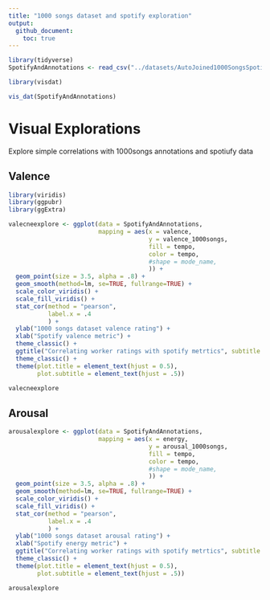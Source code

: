 ```yaml
---
title: "1000 songs dataset and spotify exploration"
output: 
  github_document:
    toc: true
---
```


```r

library(tidyverse)
SpotifyAndAnnotations <- read_csv("../datasets/AutoJoined1000SongsSpotify.csv")

library(visdat)

vis_dat(SpotifyAndAnnotations)
```

# Visual Explorations 
Explore simple correlations with 1000songs annotations and spotiufy data 

## Valence

```r
library(viridis)
library(ggpubr)
library(ggExtra)

valecneexplore <- ggplot(data = SpotifyAndAnnotations,
                         mapping = aes(x = valence, 
                                       y = valence_1000songs,
                                       fill = tempo,
                                       color = tempo,
                                       #shape = mode_name,
                                       )) + 
  geom_point(size = 3.5, alpha = .8) +
  geom_smooth(method=lm, se=TRUE, fullrange=TRUE) + 
  scale_color_viridis() + 
  scale_fill_viridis() +
  stat_cor(method = "pearson", 
           label.x = .4
           ) + 
  ylab("1000 songs dataset valence rating") + 
  xlab("Spotify valence metric") + 
  theme_classic() + 
  ggtitle("Correlating worker ratings with spotify metrtics", subtitle = "Valence Ratings") + 
  theme_classic() +
  theme(plot.title = element_text(hjust = 0.5),
        plot.subtitle = element_text(hjust = .5)) 

valecneexplore


```

## Arousal

```r
arousalexplore <- ggplot(data = SpotifyAndAnnotations,
                         mapping = aes(x = energy, 
                                       y = arousal_1000songs,
                                       fill = tempo,
                                       color = tempo,
                                       #shape = mode_name,
                                       )) + 
  geom_point(size = 3.5, alpha = .8) +
  geom_smooth(method=lm, se=TRUE, fullrange=TRUE) + 
  scale_color_viridis() + 
  scale_fill_viridis() +
  stat_cor(method = "pearson", 
           label.x = .4
           ) + 
  ylab("1000 songs dataset arousal rating") + 
  xlab("Spotify energy metric") + 
  ggtitle("Correlating worker ratings with spotify metrtics", subtitle = "Arousal Ratings") + 
  theme_classic() +
  theme(plot.title = element_text(hjust = 0.5),
        plot.subtitle = element_text(hjust = .5))

arousalexplore
```



